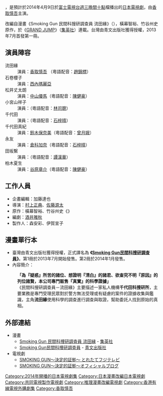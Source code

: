 {{noteTA
|G1=JP Show
}}
{{電視節目資訊框
| 名稱       = SMOKING GUN<br />～決定的證據～
| 原名       = {{lang|ja|SMOKING GUN〜決定的証拠〜}}
| 圖片       = 
| 圖說       = 
| 類型       = [[日本電視劇|日本電視劇]]
| 原創       = {{based on|{{lang|ja|Smoking Gun 民間科捜研調査員 流田縁}}|橫幕智裕、竹谷州史}}
| 導演       = {{ubl|{{link-ja|村上正典|村上正典}}|{{link-ja|佐藤源太|佐藤源太}}}}
| 編劇       = {{link-ja|酒井雅秋|酒井雅秋}}
| 發展       = 
| 演出       = {{ubl|[[香取慎吾|香取慎吾]]|[[西內麻理耶|西內麻理耶]]|[[鈴木保奈美|鈴木保奈美]]|[[谷原章介|谷原章介]]}}
| 主題曲     = 
| 國家       = {{JPN}}
| 地區       = 
| 語言       = [[日語|日語]]
| 季數       = 1
| 集數       = 11
| 製片人     = {{ubl|森安彩|伊賀宣子}}
| 外景       = {{JPN}}
| 每集長     = 54分鐘
| 頻道       = [[富士電視台|富士電視台]]
| 電視網     = [[富士電視台|富士電視台]]
| 音訊制式   = [[立體聲|立體聲]]
| 開始       = 2014年4月9日
| 結束       = 6月18日
| 首播國家1= 
| 頻道1  = 
| 開始1    = 
| 結束1    = 
| 相關劇集   = 
| 臺灣名稱     = 
| 中國大陸名稱 = 
| 港澳名稱     = 決定性證據
| 馬新名稱     = 
| 官方網站   = http://blog.fujitv.co.jp/SMOKINGGUN/index.html
| imdb_id    =
| tv_com_id  = 
}}

{{日本作品|SMOKING GUN～決定的證據～|SMOKING GUN〜決定的証拠〜|Smoking Gun -Critical Evidence-}}，是預計於2014年4月9日於[[富士電視台|富士電視台]][[富士電視台週三晚間十點連續劇|週三晚間十點]]檔播出的[[日本電視劇|日本電視劇]]，由[[香取慎吾|香取慎吾]]主演。

改編自漫畫《Smoking Gun 民間科搜研調查員 流田緣》（{{lang|ja|Smoking Gun 民間科捜研調査員 流田縁}}），橫幕智裕、竹谷州史原作，於《[[GRAND_JUMP|GRAND JUMP]]》（[[集英社|集英社]]）連載。台灣由青文出版社獲得授權，2013年7月首發第一冊。

== 演員陣容 ==
;流田緣
:演員：[[香取慎吾|香取慎吾]] （粵語配音：[[趙錦標|趙錦標]]）
;石卷櫻子
:演員：[[西內瑪麗亞|西內瑪麗亞]]
;松井丈太朗
:演員：[[中山優馬|中山優馬]]（粵語配音：[[陳健豪|陳健豪]]）
;小宮山祥子
:演員：{{link-ja|安藤玉惠|安藤玉恵}}（粵語配音：[[林司聰|林司聰]]）
;千代田{{lang|ja|くるみ}}
:演員：{{link-ja|濱田茲音|濱田ここね}}（粵語配音：[[石梓晴|石梓晴]]）
;千代田真紀
:演員：[[鈴木保奈美|鈴木保奈美]]（粵語配音：[[曾月娥|曾月娥]]）
;永友{{lang|ja|エミリ}}
:演員：[[倉科加奈|倉科加奈]]（粵語配音：[[石梓晴|石梓晴]]）
;田坂繫
:演員：{{link-ja|尾形一成|イッセー尾形}}（粵語配音：[[譚漢華|譚漢華]]）
;柏木夏生
:演員：[[谷原章介|谷原章介]]（粵語配音：[[陳健豪|陳健豪]]）

== 工作人員 ==
*企畫編輯：加藤達也
*導演：[[村上正典|村上正典]]、[[佐藤源太|佐藤源太]]
*原作：橫幕智裕、竹谷州史《{{lang|ja|Smoking Gun 民間科捜研調査員 流田縁}}》
*編劇：[[酒井雅秋|酒井雅秋]]
*製作人：森安彩、伊賀宣子

== 漫畫單行本 ==
* 臺灣由青文出版社獲得授權，正式譯名為 '''《[https://web.archive.org/web/20150923202907/http://www.ching-win.com.tw/?sinfo=bookslist&cunit=34&btype=1108 Smoking Gun民間科捜研調査員]》'''。第1冊於2013年7月開始發售。第2冊於2014年1月發售。
* 內容簡介：
:'''「為『疑惑』所苦的諸位、想證明『清白』的諸君、欲查究不明『原因』的列位諸賢，本公司專門販售『真實』的科學證據」'''
:《民間科搜研調查員－流田緣》主要描述一家私人機構'''千代田科搜研所'''，主要業務是專門受理民眾對於警方無法受理或有疑慮的案件的證據收集與鑑識，主角'''流田緣'''使用科學的調查進行調查與取證，幫助委託人找到原始的真相。

== 外部連結 ==
*漫畫
**[https://web.archive.org/web/20140203170853/http://grandjump.shueisha.co.jp/manga/smoking.html Smoking Gun 民間科捜研調査員 流田縁] - [[集英社|集英社]]{{ja}}
**[https://web.archive.org/web/20150923202907/http://www.ching-win.com.tw/?sinfo=bookslist&cunit=34&btype=1108 Smoking Gun民間科捜研調査員] - [[青文出版社|青文出版社]]
*電視劇
**[https://web.archive.org/web/20140607091830/http://www.fujitv.co.jp/fujitv/news/pub_2014/140219-051.html SMOKING GUN〜決定的証拠〜 とれたてフジテレビ]{{ja}}
**[http://blog.fujitv.co.jp/SMOKINGGUN/index.html SMOKING GUN〜決定的証拠〜オフィシャルブログ]{{Wayback|url=http://blog.fujitv.co.jp/SMOKINGGUN/index.html |date=20140301123530 }}{{ja}}

{{電視節目的變遷
|電視台={{JPN}} [[富士電視台|富士電視台]]
|播放檔次=[[富士電視台週三晚間十點連續劇|水曜22時枠]]|
|節目名稱=-{SMOKING GUN～決定的證據～}-<br/>（2014.04.09－2014.06.18）
|上一節目=[[我的存在時間|我存-{在}-的時間]]<br/>（2014.01.08－2014.03.19）
|下一節目=[[年輕人們2014|年輕人們2014]]<br />（2014.07.09－2014.09.24）
}}
{{電視節目的變遷
|電視台={{flagicon|HK}} 香港 [[有線娛樂台|有線娛樂台]]
|播放檔次= 星期日 21:00 - 22:00 
|節目名稱= 決定-{性}-證據<br />（2015.09.20－2015.11.29）
|上一節目= [[刑偵相棒|刑偵相棒]]（第十三季）<br />（2015.04.12－2015.09.13）
|下一節目= [[刑警七人|刑警7人]]<br />（2015.12.06－2016.02.07）
}}

{{富士電視台週三晚間十點連續劇}}
{{2015年香港播出之日劇}}

{{DEFAULTSORT:SMOKING GUN}}

[[Category:2014年開播的日本電視劇集|Category:2014年開播的日本電視劇集]]
[[Category:日本漫畫改編日本電視劇|Category:日本漫畫改編日本電視劇]]
[[Category:共同電視製作電視劇|Category:共同電視製作電視劇]]
[[Category:推理漫畫改編電視劇|Category:推理漫畫改編電視劇]]
[[Category:香港有線電視外購劇集|Category:香港有線電視外購劇集]]
[[Category:香取慎吾|Category:香取慎吾]]